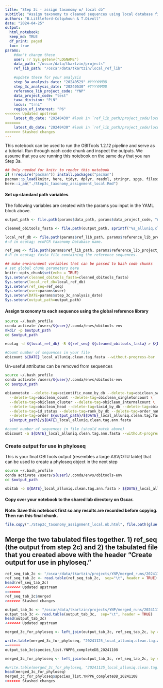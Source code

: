 ```yaml
---
title: "Step 3c - assign taxonomy w/ local db"
subtitle: "Assign taxonomy to cleaned sequences using local database file."
authors: "B.Littleford-Colquhoun & T.Divoll"
date: "2024-04-25"
output: 
  html_notebook:
  keep_md: TRUE
  df_print: paged
  toc: true
params:
    #don't change these
    user: !r Sys.getenv("LOGNAME")
    data_path: "/oscar/data/tkartzin/projects"
    ref_lib_path: "/oscar/data/tkartzin/local_ref_lib"
  
    #update these for your analysis
    step_3a_analysis_date: "20240529" #YYYYMMDD
    step_3c_analysis_date: "20240530" #YYYYMMDD
    reference_lib_project_code: "YNP"
    data_project_code: "test"
    taxa_division: "PLN"
    locus: "trnL"
    region_of_interest: "P6"
<<<<<<< Updated upstream
    latest_db_date: "20240430" #look in `ref_lib_path/project_code/locus/region_of_interest` for the most recent local reference library you want to use #
=======
    latest_db_date: "20240430" #look in `ref_lib_path/project_code/locus/region_of_interest` for the most recent local reference library you want to use ##
>>>>>>> Stashed changes
---
```


This notebook can be used to run the OBITools 1.2.12 pipeline and serve as a tutorial. Run through each code chunk and inspect the outputs. We assume that you are running this notebook on the same day that you ran Step 3a.

```r
## Only needed for knitr to render this notebook
if (!require("pacman")) install.packages("pacman")
pacman::p_load(knitr, here, tidyr, dplyr, readxl, stringr, spgs, filesstrings)
here::i_am("./Step3c_taxonomy_assignment_local.Rmd")
```

#### Set up standard path variables
The following variables are created with the params you input in the YAML block above.
```r
output_path <- file.path(params$data_path, params$data_project_code, "merged_runs", sprintf("%s_%s", params$step_3a_analysis_date, params$user))

cleaned_obitools_fasta <- file.path(output_path, sprintf("%s_alluniq.clean.fasta", params$step_3a_analysis_date))

local_ref_db <- file.path(params$ref_lib_path, params$reference_lib_project_code, params$locus, params$region_of_interest, params$latest_db_date, sprintf("formatdb_%s_%s", params$reference_lib_project_code, params$locus), sprintf("%s_%s_%s", params$reference_lib_project_code, params$locus, params$latest_db_date)) 
#-d in ecotag; ecoPCR taxonomy Database name.

ref_seq <- file.path(params$ref_lib_path, params$reference_lib_project_code, params$locus, params$region_of_interest, params$latest_db_date, sprintf("%s%s_completeDB_%s.fasta", params$reference_lib_project_code, params$region_of_interest, params$latest_db_date)) 
#-R in ecotag; fasta file containing the reference sequences.
```

```r
## make environment variables that can be passed to bash code chunks
# set global chunk parameters here
knitr::opts_chunk$set(echo = TRUE)
Sys.setenv(cleaned_obitools_fasta=cleaned_obitools_fasta)
Sys.setenv(local_ref_db=local_ref_db)
Sys.setenv(ref_seq=ref_seq)
Sys.setenv(user=params$user)
Sys.setenv(DATE=params$step_3c_analysis_date)
Sys.setenv(output_path=output_path)
```

#### Assign taxonomy to each sequence using the global reference library
```bash
source ~/.bash_profile
conda activate /users/${user}/.conda/envs/obitools-env
mkdir -p $output_path
cd $output_path

ecotag -d ${local_ref_db} -R ${ref_seq} ${cleaned_obitools_fasta} > ${DATE}_local_alluniq.clean.tag.fasta

#Count number of sequences in your file
obicount ${DATE}_local_alluniq.clean.tag.fasta --without-progress-bar
```

Un-useful attributes can be removed from sequences
```bash
source ~/.bash_profile
conda activate /users/${user}/.conda/envs/obitools-env
cd $output_path

obiannotate --delete-tag=scientific_name_by_db --delete-tag=obiclean_samplecount \
  --delete-tag=obiclean_count --delete-tag=obiclean_singletoncount \
  --delete-tag=obiclean_cluster --delete-tag=obiclean_internalcount \
  --delete-tag=obiclean_head --delete-tag=taxid_by_db --delete-tag=obiclean_headcount \
  --delete-tag=id_status --delete-tag=rank_by_db --delete-tag=order_name \
  --delete-tag=order ${output_path}/${DATE}_local_alluniq.clean.tag.fasta > \
  ${output_path}/${DATE}_local_alluniq.clean.tag.ann.fasta

#count number of sequences in file (should match above)
obicount -a ${DATE}_local_alluniq.clean.tag.ann.fasta --without-progress-bar
```

### Create output for use in phyloseq
This is your final OBITools output (resembles a large ASV/OTU table) that can be used to create a phyloseq object in the next step
```bash
source ~/.bash_profile
conda activate /users/${user}/.conda/envs/obitools-env
cd $output_path

obitab -o ${DATE}_local_alluniq.clean.tag.ann.fasta > ${DATE}_local_alluniq.clean.tag.ann.tab
```

#### Copy over your notebook to the shared lab directory on Oscar.

**Note: Save this notebook first so any results are recorded before copying. Then run this final chunk.**
```r
file.copy("./Step3c_taxonomy_assignment_local.nb.html", file.path(glue("{output_path}/Step3c_taxonomy_assignment_local.nb.html")), overwrite = TRUE)
```

## Merge the two tabulated files together. 1) ref_seq (the output from step 2c) and 2) the tabulated file that you created above with the header "Create output for use in phyloseq." 
```r
ref_seq_tab_2c <- "/oscar/data/tkartzin/projects/YNP/merged_runs/20241119_hhoff/20241120_ref_seq.tab"
ref_seq_tab_2c <- read.table(ref_seq_tab_2c,  sep="\t", header = TRUE)
head(ref_seq_tab_2c)
<<<<<<< Updated upstream
=======
ref_seq_tab_2c$merged
>>>>>>> Stashed changes

output_tab_3c <- "/oscar/data/tkartzin/projects/YNP/merged_runs/20241119_hhoff/20241120_local_alluniq.clean.tag.ann.tab"
output_tab_3c <- read.table(output_tab_3c,  sep="\t", header = TRUE)
head(output_tab_3c)
<<<<<<< Updated upstream

merged_3c_for_phyloseq <- left_join(output_tab_3c, ref_seq_tab_2c, by = "sequence")

write.table(merged_3c_for_phyloseq, "20241125_local_alluniq.clean.tag.ann.tab.headers")
=======
output_tab_3c$species_list.YNPP6_completeDB_20241108

merged_3c_for_phyloseq <- left_join(output_tab_3c, ref_seq_tab_2c, by = "sequence")

#write.table(merged_3c_for_phyloseq, "20241125_local_alluniq.clean.tag.ann.tab.headers")
head(merged_3c_for_phyloseq)
merged_3c_for_phyloseq$species_list.YNPP6_completeDB_20241108
>>>>>>> Stashed changes
```


